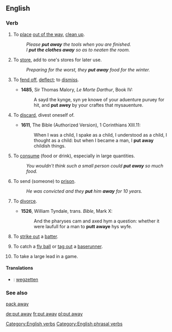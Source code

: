 ==English==

===Verb===
{{infl|en|verb|head=[[put]] [[away]]}}

# {{transitive}} To [[place]] [[out of the way]], [[clean up]].
#: ''Please '''put away''' the tools when you are finished.''
#: ''I '''put the clothes away''' so as to neaten the room.''
# {{transitive}} To [[store]], add to one's stores for later use.
#: ''Preparing for the worst, they '''put away''' food for the winter.''
# {{obsolete|transitive}} To [[fend off]], [[deflect]]; to [[dismiss]].
#*'''1485''', Sir Thomas Malory, ''Le Morte Darthur'', Book IV:
#*:A sayd the kynge, syn ye knowe of your aduenture puruey for hit, and '''put awey''' by your craftes that mysauenture.
# {{context|transitive|now|_|formal|_|or|_|literary}} To [[discard]], divest oneself of.
#*'''1611''', The Bible (Authorized Version), 1 Corinthians XIII.11:
#*:When I was a child, I spake as a child, I understood as a child, I thought as a child: but when I became a man, I '''put away''' childish things.
# {{transitive|colloquial}} To [[consume]] (food or drink), especially in large quantities.
#: ''You wouldn't think such a small person could '''put away''' so much food.''
# {{transitive}} To send (someone) to [[prison]].
#: ''He was convicted and they '''put''' him '''away''' for 10 years.''
# {{archaic|transitive}} To [[divorce]].
#*'''1526''', William Tyndale, trans. ''Bible'', Mark X:
#*:And the pharyses cam and axed hym a question: whether it were laufull for a man to '''putt awaye''' hys wyfe.
# {{baseball}} To [[strike out]] a [[batter]].
# {{baseball}} To catch a [[fly ball]] or [[tag out]] a [[baserunner]].
# {{baseball}} To take a large lead in a game.

====Translations====
{{checktrans-top}}
* {{ttbc|nl}}: [[wegzetten]]
{{trans-mid}}
{{trans-bottom}}

===See also===
[[pack away]]

[[Category:English verbs]]
[[Category:English phrasal verbs]]

[[de:put away]]
[[fr:put away]]
[[pl:put away]]